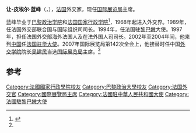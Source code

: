 '''让-皮埃尔·蓝峰'''（{{lang-fr|'''Jean-Pierre Lafon'''}}，{{bd|1941年|3月2日|catIdx=Lafon}}），[[法国|法国]]外交家，现任[[国际展览局|国际展览局]]主席。

蓝峰毕业于[[巴黎政治学院|巴黎政治学院]]和[[国家行政学院_(法国)|法国国家行政学院]]<ref name="wy">{{cite web|url=http://news.163.com/10/0501/20/65KGCU2K00014AED.html|title=本报记者与蓝峰的8年友情|publisher=网易|accessdate=2010-05-06|archive-url=https://web.archive.org/web/20150221204320/http://news.163.com/10/0501/20/65KGCU2K00014AED.html|archive-date=2015-02-21|dead-url=yes}}</ref>，1968年起进入外交界。1989年，任法国外交部联合国与国际组织司司长。1994年，任法国驻[[黎巴嫩|黎巴嫩]]大使。1997年，担任法国外交部海外法国人及在法外国人司司长。2002年至2004年间，他来到[[中国|中国]]任[[法国驻华大使|法国驻华大使]]。2007年国际展览局第142次全会上，他接替时任中国[[外交学院|外交学院]]院长[[吴建民_(外交官)|吴建民]]当选[[国际展览局|国际展览局]]主席。<ref name="wy" />

== 参考 ==
{{reflist}}

{{法国人物小作品}}

{{Authority control}}
{{DEFAULTSORT:Lafon, Jean-Pierre}}
[[Category:法國國家行政學院校友|Category:法國國家行政學院校友]]
[[Category:巴黎政治大學校友|Category:巴黎政治大學校友]]
[[Category:法国外交官|Category:法国外交官]]
[[Category:國際展覽局主席|Category:國際展覽局主席]]
[[Category:法國駐中華人民共和國大使|Category:法國駐中華人民共和國大使]]
[[Category:法國駐黎巴嫩大使|Category:法國駐黎巴嫩大使]]